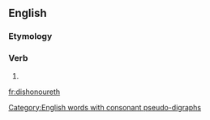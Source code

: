 ==English==

===Etymology===
{{conﬁx|dis|honour|eth}}

===Verb===
{{en-verb form}}

# {{archaic third-person singular of|dishonour}}

[[Category:English words with consonant pseudo-digraphs]]

[[fr:dishonoureth]]